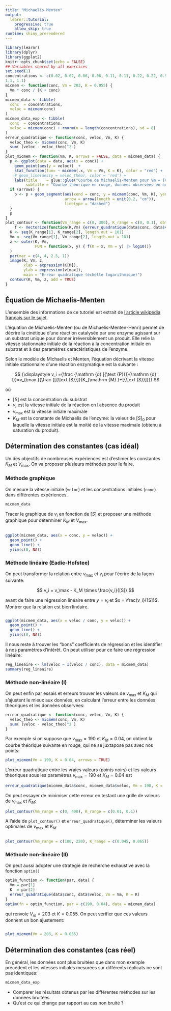 ```yaml
---
title: "Michaelis Menten"
output: 
  learnr::tutorial:
    progressive: true
    allow_skip: true
runtime: shiny_prerendered
---
```


```r
library(learnr)
library(dplyr)
library(ggplot2)
knitr::opts_chunk$set(echo = FALSE)
## Variables shared by all exercices
set.seed(1)
concentrations <- c(0.02, 0.02, 0.06, 0.06, 0.11, 0.11, 0.22, 0.22, 0.56, 0.56, 
1.1, 1.1)
micmem <- function(conc, Vm = 203, K = 0.055) {
  Vm * conc / (K + conc)
}
micmem_data <- tibble(
  conc  = concentrations,
  veloc = micmem(conc)
)
micmem_data_exp <- tibble(
  conc  = concentrations,
  veloc = micmem(conc) + rnorm(n = length(concentrations), sd = 8)
)
erreur_quadratique <- function(conc, veloc, Vm, K) {
  veloc_theo <- micmem(conc, Vm, K)
  sum( (veloc - veloc_theo)^2 )
}
plot_micmem <- function(Vm, K, arrows = FALSE, data = micmem_data) {
  p <- ggplot(data = data, aes(x = conc)) +
    geom_point(aes(y = veloc))  + 
    stat_function(fun= ~ micmem(.x, Vm = Vm, K = K), color = "red") + 
    # geom_line(aes(y = veloc_theo), color = 'red') + 
    labs(title    = glue::glue("Courbe de Michaelis-Menten pour Vm = {Vm} et K = {K}"), 
         subtitle = "Courbe théorique en rouge, données observées en noir")
  if (arrows) {
    p <- p + geom_segment(aes(xend = conc, y = micmem(conc, Vm, K), yend = veloc), 
                          arrow = arrow(length = unit(0.2, "cm")), 
                          linetype = "dashed")
  }
  p
}
plot_contour <- function(Vm_range = c(0, 300), K_range = c(0, 0.1), data = micmem_data) {
    f <- Vectorize(function(K,Vm) {erreur_quadratique(data$conc, data$veloc, Vm = Vm, K = K)})
  K <- seq(K_range[1], K_range[2], length.out = 101)
  Vm <- seq(Vm_range[1], Vm_range[2], length.out = 101)
  z <- outer(K, Vm,
             FUN = function(x, y) { f(K = x, Vm = y) |> log10()}
  )
  par(mar = c(4, 4, 2.5, 1))
  image(K, Vm, z,
        xlab = expression(K[M]),
        ylab = expression(v[max]),
        main = "Erreur quadratique (échelle logarithmique)")
  contour(K, Vm, z, add = TRUE)
}
```

## Équation de Michaelis-Menten

L'ensemble des informations de ce tutoriel est extrait de [l'article wikipédia français sur le sujet](https://fr.wikipedia.org/wiki/%C3%89quation_de_Michaelis-Menten). 

L’équation de Michaelis-Menten (ou de Michaelis-Menten-Henri) permet de décrire la cinétique d'une réaction catalysée par une enzyme agissant sur un substrat unique pour donner irréversiblement un produit. Elle relie la vitesse stationnaire initiale de la réaction à la concentration initiale en substrat et à des paramètres caractéristiques de l'enzyme.

Selon le modèle de Michaelis et Menten, l'équation décrivant la vitesse initiale stationnaire d'une réaction enzymatique est la suivante : 

$$
{\displaystyle v_i ={\frac {\mathrm {d} [{\text {P}}]}{\mathrm {d} t}}=v_{\max }{\frac {[{\text {S}}]}{K_{\mathrm {M} }+[{\text {S}}]}}}
$$

où

- $[S]$ est la concentration du substrat
- $v_i$ est la vitesse initiale de la réaction en l'absence du produit
- $v_{\max}$ est la vitesse initiale maximale
- $K_M$ est la constante de Michaelis de l'enzyme: la valeur de $[S]_0$ pour laquelle la vitesse initiale est la moitié de la vitesse maximale (obtenu à saturation du produit). 

## Détermination des constantes (cas idéal)

Un des objectifs de nombreuses expériences est d'estimer les constantes $K_M$ et $V_{\max}$. On va proposer plusieurs méthodes pour le faire. 

### Méthode graphique 

On mesure la vitesse initiale (`veloc`) et les concentrations initiales (`conc`) dans différentes expériences.

```r
micmem_data
```

Tracer le graphique de $v_i$ en fonction de $[S]$ et proposer une méthode graphique pour déterminer $K_M$ et $V_{\max}$. 

```r

```

```r
ggplot(micmem_data, aes(x = conc, y = veloc)) + 
  geom_point() + 
  geom_line() + 
  ylim(c(0, NA))
```

### Méthode linéaire (Eadie-Hofstee)

On peut transformer la relation entre $v_\max$ et $v_i$ pour l'écrire de la façon suivante:

$$
v_i = v_\max - K_M \times \frac{v_i}{[S]}
$$

avant de faire une régression linéaire entre $y = v_i$ et $x = \frac{v_i}{[S]}$. Montrer que la relation est bien linéaire. 

```r

```

```r
ggplot(micmem_data, aes(x = veloc / conc, y = veloc)) + 
  geom_point() + 
  geom_line() + 
  ylim(c(0, NA))
```

Il nous reste à trouver les "bons" coefficients de régression et les identifier à nos paramètres d'intérêt. On peut utiliser pour ce faire une régression linéaire: 

```r
reg_lineaire <- lm(veloc ~ I(veloc / conc), data = micmem_data)
summary(reg_lineaire)
```


### Méthode non-linéaire (I)

On peut enfin par essais et erreurs trouver les valeurs de $v_{\max}$ et $K_M$ qui s'ajustent le mieux aux données, en calculant l'erreur entre les données théoriques et les données observées:

```r
erreur_quadratique <- function(conc, veloc, Vm, K) {
  veloc_theo <- micmem(conc, Vm, K)
  sum( (veloc - veloc_theo)^2 )
}
```

Par exemple si on suppose que $v_\max = 190$ et $K_M = 0.04$, on obtient la courbe théorique suivante en rouge, qui ne se juxtapose pas avec nos points:

```r
plot_micmem(Vm = 190, K = 0.04, arrows = TRUE)
```

L'erreur quadratique entre les vraies valeurs (points noirs) et les valeurs théoriques sous les paramètres  $v_\max = 190$ et $K_M = 0.04$ est 
```r
erreur_quadratique(micmem_data$conc, micmem_data$veloc, Vm = 190, K = .04)
```

On peut essayer de minimiser cette erreur en testant une grille de valeurs de $v_{\max}$ et $K_M$:

```r
plot_contour(Vm_range = c(0, 400), K_range = c(0.01, 0.1))
```

A l'aide de `plot_contour()` et `erreur_quadratique()`, déterminer les valeurs optimales de $v_\max$ et $K_M$

```r

```

```r
plot_contour(Vm_range = c(180, 220), K_range = c(0.045, 0.065))
```

### Méthode non-linéaire (II)

On peut aussi adopter une stratégie de recherche exhaustive avec la fonction `optim()`

```r
optim_function <- function(par, data) {
  Vm = par[1]
  K  = par[2]
  erreur_quadratique(data$conc, data$veloc, Vm = Vm, K = K)
}
optim(fn = optim_function, par = c(190, 0.04), data = micmem_data)
```

qui renvoie $V_m = 203$ et $K = 0.055$. On peut vérifier que ces valeurs donnent un bon ajustement:

```r

```

```r
plot_micmem(Vm = 203, K = 0.055)
```


## Détermination des constantes (cas réel)

En général, les données sont plus bruitées que dans mon exemple précédent et les vitesses initiales mesurées sur différents réplicats ne sont pas identiques: 

```r
micmem_data_exp
```

- Comparer les résultats obtenus par les différentes méthodes sur les données bruitées
- Qu'est ce qui change par rapport au cas non bruité ? 

```r

```

